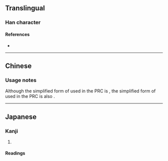 {{also|儘}}
{{character info/new}}
==Translingual==
{{Han simplified forms|儘|侭|尽|ex=y}}

===Han character===
{{Han char|rn=9|rad=人|as=06|sn=8|four=|canj=OSOY|ids=⿰亻尽}}

====References====
* {{Han ref|kx=0102.291|hdz=10154.081|uh=4FAD|ud=20397}}

----

==Chinese==
{{zh-see|儘|v}}

===Usage notes===
Although the simplified form of {{l|zh|盡}} used in the PRC is {{l|zh|尽}}, the simplified form of {{l|zh|儘}} used in the PRC is also {{l|zh|尽}}.

----

==Japanese==

===Kanji===
{{ja-kanji|grade=|rs=人06|kyu=儘}}

# {{alternative form of|儘|lang=ja}}

====Readings====
{{ja-readings
|goon=じん
|kanon=しん
|kun=ことごと-く, まま-}}
